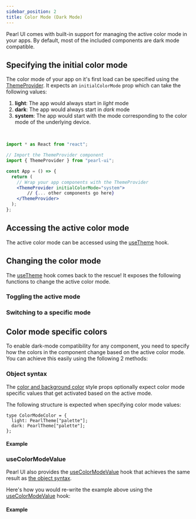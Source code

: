 ```yaml
---
sidebar_position: 2
title: Color Mode (Dark Mode)
---
```


Pearl UI comes with built-in support for managing the active color mode in your apps. By default, most of the included components are dark mode compatible.

## Specifying the initial color mode

The color mode of your app on it's first load can be specified using the [ThemeProvider](../getting-started/setup#setting-up-the-theme-provider). It expects an `initialColorMode` prop which can take the following values:

1. **light**: The app would always start in _light_ mode
2. **dark**: The app would always start in _dark_ mode
3. **system**: The app would start with the mode corresponding to the color mode of the underlying device.

<br />

```jsx title="App.tsx"
import * as React from "react";

// Import the ThemeProvider component
import { ThemeProvider } from "pearl-ui";

const App = () => {
  return (
    // Wrap your app components with the ThemeProvider
    <ThemeProvider initialColorMode="system">
        // {... other components go here}
    </ThemeProvider>
  );
};
```

## Accessing the active color mode

The active color mode can be accessed using the [useTheme](../hooks/useTheme) hook.


## Changing the color mode

The [useTheme](../hooks/useTheme) hook comes back to the rescue! It exposes the following functions to change the active color mode.

### Toggling the active mode


### Switching to a specific mode


## Color mode specific colors

To enable dark-mode compatibility for any component, you need to specify how the colors in the component change based on the active color mode. You can achieve this easily using the following 2 methods:

### Object syntax

The [color and background color](./style-props#color-and-background-color) style props optionally expect color mode specific values that get activated based on the active mode.

The following structure is expected when specifying color mode values:

```tsx
type ColorModeColor = {
  light: PearlTheme["palette"];
  dark: PearlTheme["palette"];
};
```

#### Example


### useColorModeValue

Pearl UI also provides the [useColorModeValue](../hooks/useColorModeValue) hook that achieves the same result as [the object syntax](#object-syntax).

Here's how you would re-write the example above using the [useColorModeValue](../hooks/useColorModeValue) hook:

#### Example

